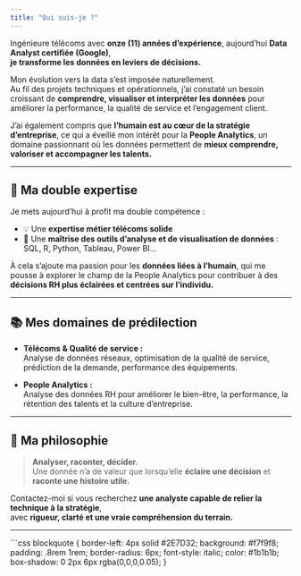 ```yaml
---
title: "Qui suis-je ?"
---
```


Ingénieure télécoms avec **onze (11) années d'expérience**, aujourd’hui **Data Analyst certifiée (Google)**,  
**je transforme les données en leviers de décisions.**

Mon évolution vers la data s’est imposée naturellement.  
Au fil des projets techniques et opérationnels, j’ai constaté un besoin croissant de **comprendre, visualiser et interpréter les données** pour améliorer la performance, la qualité de service et l’engagement client.

J’ai également compris que **l’humain est au cœur de la stratégie d’entreprise**, ce qui a éveillé mon intérêt pour la **People Analytics**, un domaine passionnant où les données permettent de **mieux comprendre, valoriser et accompagner les talents.**

---

## 🎯 Ma double expertise

Je mets aujourd’hui à profit ma double compétence :

- 💡 Une **expertise métier télécoms solide**
- 🧩 Une **maîtrise des outils d’analyse et de visualisation de données** : SQL, R, Python, Tableau, Power BI…

À cela s’ajoute ma passion pour les **données liées à l’humain**, qui me pousse à explorer le champ de la People Analytics pour contribuer à des **décisions RH plus éclairées et centrées sur l’individu.**

---

## 📚 Mes domaines de prédilection

- **Télécoms & Qualité de service :**  
  Analyse de données réseaux, optimisation de la qualité de service, prédiction de la demande, performance des équipements.

- **People Analytics :**  
  Analyse des données RH pour améliorer le bien-être, la performance, la rétention des talents et la culture d’entreprise.

---

## 💬 Ma philosophie

> **Analyser, raconter, décider.**  
> Une donnée n’a de valeur que lorsqu’elle **éclaire une décision** et **raconte une histoire utile.**

Contactez-moi si vous recherchez **une analyste capable de relier la technique à la stratégie**,  
avec **rigueur, clarté et une vraie compréhension du terrain.**

---

```css
blockquote {
  border-left: 4px solid #2E7D32;
  background: #f7f9f8;
  padding: .8rem 1rem;
  border-radius: 6px;
  font-style: italic;
  color: #1b1b1b;
  box-shadow: 0 2px 6px rgba(0,0,0,0.05);
}
